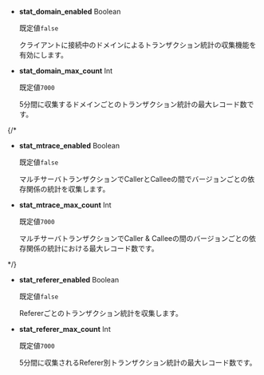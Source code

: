 - **stat_domain_enabled** <span class='type'>Boolean</span>

  既定値`false`

  クライアントに接続中のドメインによるトランザクション統計の収集機能を有効にします。

- **stat_domain_max_count** <span class='type'>Int</span>

  既定値`7000`

  5分間に収集するドメインごとのトランザクション統計の最大レコード数です。

{/* 

- **stat_mtrace_enabled** <span class='type'>Boolean</span>

  既定値`false`

  マルチサーバトランザクションでCallerとCalleeの間でバージョンごとの依存関係の統計を収集します。

- **stat_mtrace_max_count** <span class='type'>Int</span>

  既定値`7000`

  マルチサーバトランザクションでCaller & Calleeの間のバージョンごとの依存関係の統計における最大レコード数です。

*/}

- **stat_referer_enabled** <span class='type'>Boolean</span>

  既定値`false`

  Refererごとのトランザクション統計を収集します。

- **stat_referer_max_count** <span class='type'>Int</span>

  既定値`7000`

  5分間に収集されるReferer別トランザクション統計の最大レコード数です。
